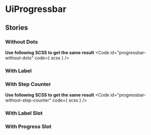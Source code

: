
<Meta of={stories}/>

# UiProgressbar
<Canvas of={stories.WithDots} />
<Controls of={stories.WithDots} />

## Stories

### Without Dots
<Canvas of={stories.WithoutDots}/>

**Use following SCSS to get the same result**
<Code
  id="progressbar-without-dots"
  code={ scss }
/>

### With Label
<Canvas of={stories.WithLabel}/>

### With Step Counter
<Canvas of={stories.WithStepCounter}/>

**Use following SCSS to get the same result**
<Code
  id="progressbar-without-step-counter"
  code={ scss }
/>

### With Label Slot
<Canvas of={stories.WithLabelSlot}/>

### With Progress Slot
<Canvas of={stories.WithProgressSlot}/>
